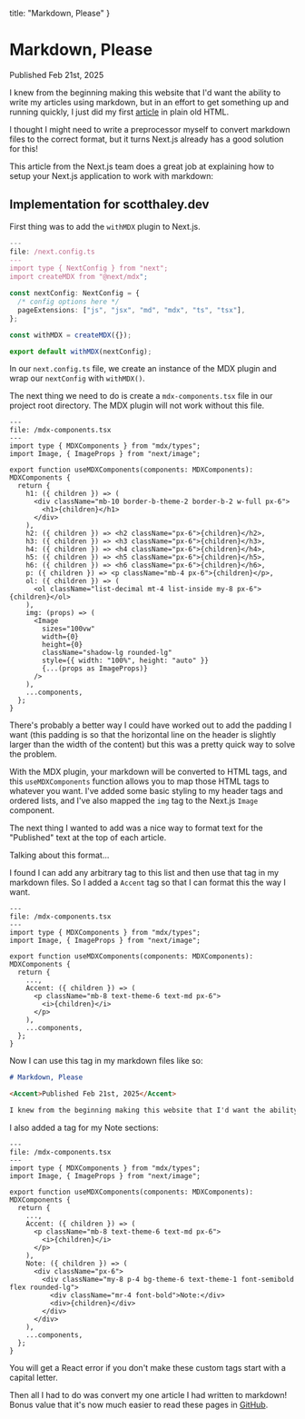 
  title: "Markdown, Please"
}

# Markdown, Please

<Accent>Published Feb 21st, 2025</Accent>

I knew from the beginning making this website that I'd want the ability
to write my articles using markdown, but in an effort to get something
up and running quickly, I just did my first [article](/blog/1) in plain old HTML.

I thought I might need to write a preprocessor myself to convert markdown
files to the correct format, but it turns Next.js already has a good solution
for this!

This article from the Next.js team does a great job at explaining how to setup
your Next.js application to work with markdown:

<BigLink url="https://nextjs.org/docs/pages/building-your-application/configuring/mdx" />

## Implementation for <span className="font-thin">scotthaley.dev</span>

First thing was to add the `withMDX` plugin to Next.js.

```typescript
---
file: /next.config.ts
---
import type { NextConfig } from "next";
import createMDX from "@next/mdx";

const nextConfig: NextConfig = {
  /* config options here */
  pageExtensions: ["js", "jsx", "md", "mdx", "ts", "tsx"],
};

const withMDX = createMDX({});

export default withMDX(nextConfig);
```

In our `next.config.ts` file, we create an instance of the MDX plugin
and wrap our `nextConfig` with `withMDX()`.

The next thing we need to do is create a `mdx-components.tsx` file in our project root directory.
The MDX plugin will not work without this file.

```tsx
---
file: /mdx-components.tsx
---
import type { MDXComponents } from "mdx/types";
import Image, { ImageProps } from "next/image";

export function useMDXComponents(components: MDXComponents): MDXComponents {
  return {
    h1: ({ children }) => (
      <div className="mb-10 border-b-theme-2 border-b-2 w-full px-6">
        <h1>{children}</h1>
      </div>
    ),
    h2: ({ children }) => <h2 className="px-6">{children}</h2>,
    h3: ({ children }) => <h3 className="px-6">{children}</h3>,
    h4: ({ children }) => <h4 className="px-6">{children}</h4>,
    h5: ({ children }) => <h5 className="px-6">{children}</h5>,
    h6: ({ children }) => <h6 className="px-6">{children}</h6>,
    p: ({ children }) => <p className="mb-4 px-6">{children}</p>,
    ol: ({ children }) => (
      <ol className="list-decimal mt-4 list-inside my-8 px-6">{children}</ol>
    ),
    img: (props) => (
      <Image
        sizes="100vw"
        width={0}
        height={0}
        className="shadow-lg rounded-lg"
        style={{ width: "100%", height: "auto" }}
        {...(props as ImageProps)}
      />
    ),
    ...components,
  };
}
```

There's probably a better way I could have worked out to add the padding I want
(this padding is so that the horizontal line on the header is slightly larger than the 
width of the content) but this was a pretty quick way to solve the problem.

With the MDX plugin, your markdown will be converted to HTML tags, and this `useMDXComponents`
function allows you to map those HTML tags to whatever you want. I've added some basic 
styling to my header tags and ordered lists, and I've also mapped the `img` tag to 
the Next.js `Image` component.

The next thing I wanted to add was a nice way to format text for the "Published" text
at the top of each article.

<Accent>Talking about this format...</Accent>

I found I can add any arbitrary tag to this list and then use that tag in my markdown files.
So I added a `Accent` tag so that I can format this the way I want.

```tsx
---
file: /mdx-components.tsx
---
import type { MDXComponents } from "mdx/types";
import Image, { ImageProps } from "next/image";

export function useMDXComponents(components: MDXComponents): MDXComponents {
  return {
    ...,
    Accent: ({ children }) => (
      <p className="mb-8 text-theme-6 text-md px-6">
        <i>{children}</i>
      </p>
    ),
    ...components,
  };
}
```

Now I can use this tag in my markdown files like so:

```markdown
# Markdown, Please

<Accent>Published Feb 21st, 2025</Accent>

I knew from the beginning making this website that I'd want the ability...
```

I also added a tag for my Note sections:

```tsx
---
file: /mdx-components.tsx
---
import type { MDXComponents } from "mdx/types";
import Image, { ImageProps } from "next/image";

export function useMDXComponents(components: MDXComponents): MDXComponents {
  return {
    ...,
    Accent: ({ children }) => (
      <p className="mb-8 text-theme-6 text-md px-6">
        <i>{children}</i>
      </p>
    ),
    Note: ({ children }) => (
      <div className="px-6">
        <div className="my-8 p-4 bg-theme-6 text-theme-1 font-semibold flex rounded-lg">
          <div className="mr-4 font-bold">Note:</div>
          <div>{children}</div>
        </div>
      </div>
    ),
    ...components,
  };
}
```

<Note>
You will get a React error if you don't make these custom tags start with a capital letter.
</Note>

Then all I had to do was convert my one article I had written to markdown! Bonus value
that it's now much easier to read these pages in [GitHub](https://github.com/scotthaley/scotthaley.dev/blob/main/app/blog/1/page.mdx).
